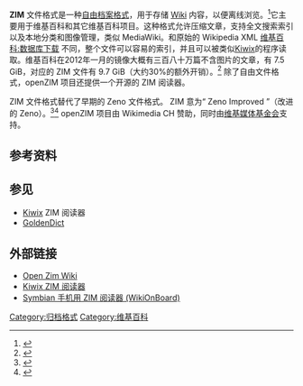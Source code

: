 '''ZIM''' 文件格式是一种[[自由档案格式|自由档案格式]]，用于存储 [[Wiki|Wiki]] 内容，以便离线浏览。<ref>{{cite web|title=openZIM project wiki|url=http://www.openzim.org/Main_Page|accessdate=4 April 2012|archive-date=2012-04-08|archive-url=https://web.archive.org/web/20120408144022/http://www.openzim.org/Main_Page|dead-url=no}}</ref>它主要用于维基百科和其它维基百科项目。这种格式允许压缩文章，支持全文搜索索引以及本地分类和图像管理，类似 MediaWiki。和原始的 Wikipedia XML [[维基百科:数据库下载|维基百科:数据库下载]] 不同，整个文件可以容易的索引，并且可以被类似[[Kiwix|Kiwix]]的程序读取。维基百科在2012年一月的镜像大概有三百八十万篇不含图片的文章，有 7.5 GiB，对应的 ZIM 文件有 9.7 GiB（大约30%的额外开销）。<ref>{{cite web|title=Wiwix project wiki|url=http://www.kiwix.org/index.php/Main_Page|accessdate=1 January 2013|deadurl=yes|archiveurl=https://web.archive.org/web/20130115113739/http://kiwix.org/index.php/Main_Page|archivedate=2013年1月15日}}</ref> 除了自由文件格式，openZIM 项目还提供一个开源的 ZIM 阅读器。

ZIM 文件格式替代了早期的 Zeno 文件格式。 ZIM 意为“ Zeno Improved ”（改进的 Zeno）。<ref>{{cite web|title=Zeno File Format|url=http://www.openzim.org/Zeno_File_Format|work=openZIM.org|accessdate=10 April 2012|archive-date=2012-04-14|archive-url=https://web.archive.org/web/20120414130717/http://www.openzim.org/Zeno_File_Format|dead-url=no}}</ref><ref>{{cite web|title=.ZIM File|url=http://filext.com/file-extension/ZIM|work=FILExt|accessdate=10 April 2012|archive-date=2022-02-16|archive-url=https://web.archive.org/web/20220216130714/https://filext.com/file-extension/ZIM|dead-url=no}}</ref> openZIM 项目由 Wikimedia CH 赞助，同时由[[维基媒体基金会|维基媒体基金会]]支持。

== 参考资料 ==
{{Reflist}}

== 参见 ==
* [[Kiwix|Kiwix]] ZIM 阅读器
* [[GoldenDict|GoldenDict]]

== 外部链接 ==
* [https://web.archive.org/web/20130131031557/http://www.openzim.org/index.php/Main_Page Open Zim Wiki]
* [https://web.archive.org/web/20130116164530/http://kiwix.org/index.php/Main_Page/en Kiwix ZIM 阅读器]
* [http://cip.github.com/WikiOnBoard/ Symbian 手机用 ZIM 阅读器 (WikiOnBoard) ] {{Wayback|url=http://cip.github.com/WikiOnBoard/ |date=20120818072100 }}

{{compu-storage-stub}}

{{Archive formats}}

[[Category:归档格式|Category:归档格式]]
[[Category:维基百科|Category:维基百科]]